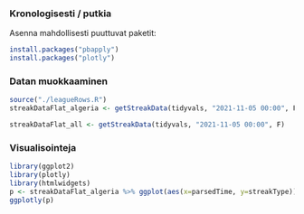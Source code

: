 
### Kronologisesti / putkia

Asenna mahdollisesti puuttuvat paketit:

```r
install.packages("pbapply")
install.packages("plotly")
```

### Datan muokkaaminen


```r
source("./leagueRows.R")
streakDataFlat_algeria <- getStreakData(tidyvals, "2021-11-05 00:00", F, c("Algeria Division 1", "Algeria Division 2"))

streakDataFlat_all <- getStreakData(tidyvals, "2021-11-05 00:00", F)

```


### Visualisointeja

```r
library(ggplot2)
library(plotly)
library(htmlwidgets)
p <- streakDataFlat_algeria %>% ggplot(aes(x=parsedTime, y=streakType))  + geom_point(aes(size=streakLength, color=league), position=position_jitter()) 
ggplotly(p)

```

